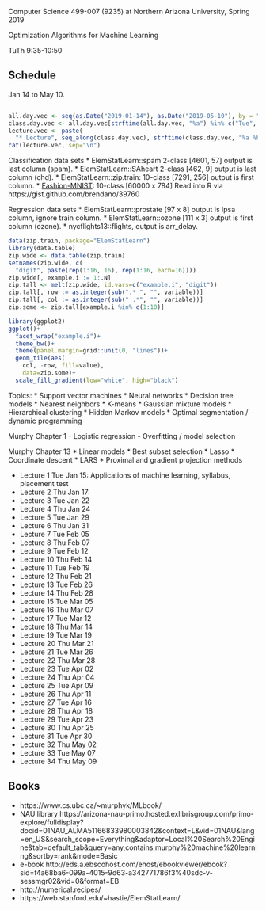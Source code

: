 Computer Science 499-007 (9235) at Northern Arizona University, Spring 2019

Optimization Algorithms for Machine Learning

TuTh 9:35-10:50

## Schedule

Jan 14 to May 10.

```r

all.day.vec <- seq(as.Date("2019-01-14"), as.Date("2019-05-10"), by = "day")
class.day.vec <- all.day.vec[strftime(all.day.vec, "%a") %in% c("Tue", "Thu")]
lecture.vec <- paste(
  "* Lecture", seq_along(class.day.vec), strftime(class.day.vec, "%a %b %d"))
cat(lecture.vec, sep="\n")

```

Classification data sets
* ElemStatLearn::spam 2-class [4601, 57] output is last column (spam).
* ElemStatLearn::SAheart 2-class [462, 9] output is last column (chd).
* ElemStatLearn::zip.train: 10-class [7291, 256] output is first column.
* [Fashion-MNIST](https://github.com/zalandoresearch/fashion-mnist):
  10-class [60000 x 784] Read into R via https://gist.github.com/brendano/39760
  
Regression data sets
* ElemStatLearn::prostate [97 x 8] output is lpsa column, ignore train column.
* ElemStatLearn::ozone [111 x 3] output is first column (ozone).
* nycflights13::flights, output is arr_delay.

```r
data(zip.train, package="ElemStatLearn")
library(data.table)
zip.wide <- data.table(zip.train)
setnames(zip.wide, c(
  "digit", paste(rep(1:16, 16), rep(1:16, each=16))))
zip.wide[, example.i := 1:.N]
zip.tall <- melt(zip.wide, id.vars=c("example.i", "digit"))
zip.tall[, row := as.integer(sub(".* ", "", variable))]
zip.tall[, col := as.integer(sub(" .*", "", variable))]
zip.some <- zip.tall[example.i %in% c(1:10)]

library(ggplot2)
ggplot()+
  facet_wrap("example.i")+
  theme_bw()+
  theme(panel.margin=grid::unit(0, "lines"))+
  geom_tile(aes(
    col, -row, fill=value),
    data=zip.some)+
  scale_fill_gradient(low="white", high="black")
```


Topics:
* Support vector machines
* Neural networks
* Decision tree models
* Nearest neighbors
* K-means
* Gaussian mixture models
* Hierarchical clustering 
* Hidden Markov models
* Optimal segmentation / dynamic programming

Murphy Chapter 1
- Logistic regression
- Overfitting / model selection

Murphy Chapter 13 
* Linear models
* Best subset selection 
* Lasso
* Coordinate descent
* LARS
* Proximal and gradient projection methods


* Lecture 1 Tue Jan 15: Applications of machine learning, syllabus, placement test
* Lecture 2 Thu Jan 17: 
* Lecture 3 Tue Jan 22
* Lecture 4 Thu Jan 24
* Lecture 5 Tue Jan 29
* Lecture 6 Thu Jan 31
* Lecture 7 Tue Feb 05
* Lecture 8 Thu Feb 07
* Lecture 9 Tue Feb 12
* Lecture 10 Thu Feb 14
* Lecture 11 Tue Feb 19
* Lecture 12 Thu Feb 21
* Lecture 13 Tue Feb 26
* Lecture 14 Thu Feb 28
* Lecture 15 Tue Mar 05
* Lecture 16 Thu Mar 07
* Lecture 17 Tue Mar 12
* Lecture 18 Thu Mar 14
* Lecture 19 Tue Mar 19
* Lecture 20 Thu Mar 21
* Lecture 21 Tue Mar 26
* Lecture 22 Thu Mar 28
* Lecture 23 Tue Apr 02
* Lecture 24 Thu Apr 04
* Lecture 25 Tue Apr 09
* Lecture 26 Thu Apr 11
* Lecture 27 Tue Apr 16
* Lecture 28 Thu Apr 18
* Lecture 29 Tue Apr 23
* Lecture 30 Thu Apr 25
* Lecture 31 Tue Apr 30
* Lecture 32 Thu May 02
* Lecture 33 Tue May 07
* Lecture 34 Thu May 09

## Books

* https://www.cs.ubc.ca/~murphyk/MLbook/
* NAU library https://arizona-nau-primo.hosted.exlibrisgroup.com/primo-explore/fulldisplay?docid=01NAU_ALMA51166833980003842&context=L&vid=01NAU&lang=en_US&search_scope=Everything&adaptor=Local%20Search%20Engine&tab=default_tab&query=any,contains,murphy%20machine%20learning&sortby=rank&mode=Basic
* e-book http://eds.a.ebscohost.com/ehost/ebookviewer/ebook?sid=f4a68ba6-099a-4015-9d63-a342771786f3%40sdc-v-sessmgr02&vid=0&format=EB
* http://numerical.recipes/
* https://web.stanford.edu/~hastie/ElemStatLearn/
